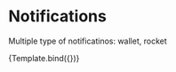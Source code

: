 

<Meta title="Design System/Notification Templates All/Dark Mode" component={NotificationAll} />

# Notifications

Multiple type of notificatinos: wallet, rocket


<Canvas>
  <Story
    name="Notification template #1 (New true)"
    args={{
      type: "wallet",
      mode: "dark",
      title: "Title notification goes here",
      description: "Description notification goes here...",
      time_information: "2 hours ago",
      is_new: true
    }}
  >
    {Template.bind({})}
  </Story>
</Canvas>